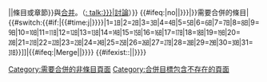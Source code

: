 <!--{{Merge}} 開始-->{{Mbox
 | name = Merge
 | type = move
 |image = [[File:Merge-arrows.svg|50px]]
 |text  = 建議此{{#if:{{{sect|{{NAMESPACE}}}}}|{{{sect|頁面}}}|條目或章節}}與{{Pagelist|nspace=all|delim='''|{{{1|}}}|{{{2|}}}|{{{3|}}}|{{{4|}}}|{{{5|}}}|{{{6|}}}|{{{7|}}}|{{{8|}}}|{{{9|}}}|{{{10|}}}|{{{11|}}}|{{{12|}}}|{{{13|}}}|{{{14|}}}|{{{15|}}}|{{{16|}}}|{{{17|}}}|{{{18|}}}|{{{19|}}}|{{{20|}}}}}[[Wikipedia:合并|合并]]。（[[{{{discuss|:{{NAMESPACE}} talk:{{PAGENAME:{{{1|}}}}}}}}|討論]]）}}<!--{{Merge}} 結束
-->{{#ifeq:{{{categories}}}|no||{{namespace||[[Category:{{#if:{{{time|}}}|自{{{date|{{#time:Y年n月|{{{time}}}}}}}}|}}需要合併的條目|{{#switch:{{#if:{{{time|}}}|{{#time:j|{{{time}}}}}}}|1=㏠|2=㏡|3=㏢|4=㏣|5=㏤|6=㏥|7=㏦|8=㏧|9=㏨|10=㏩|11=㏪|12=㏫|13=㏬|14=㏭|15=㏮|16=㏯|17=㏰|18=㏱|19=㏲|20=㏳|21=㏴|22=㏵|23=㏶|24=㏷|25=㏸|26=㏹|27=㏺|28=㏻|29=㏼|30=㏽|31=㏾}}{{PAGENAME}}]]<includeonly>|{{#ifeq:{{BASEPAGENAME}}|Merge||[[Category:需要合併的非條目頁面]]}}</includeonly>}}<!-- 合併目標不存在分類 
-->{{#ifexist:{{NAMESPACE}}:{{PAGENAME:{{{1|}}}}}||<includeonly>[[Category:合併目標包含不存在的頁面]]</includeonly>}}}}<noinclude>
{{模板文档|Template:Merge/doc}}
</noinclude>